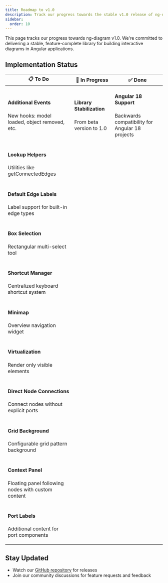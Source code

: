 ```yaml
---
title: Roadmap to v1.0
description: Track our progress towards the stable v1.0 release of ng-diagram
sidebar:
  order: 10
---
```



This page tracks our progress towards ng-diagram v1.0. We're committed to delivering a stable, feature-complete library for building interactive diagrams in Angular applications.

## Implementation Status

<table class="roadmap-table">
  <thead>
    <tr>
      <th>📋 To Do</th>
      <th>🚧 In Progress</th>
      <th>✅ Done</th>
    </tr>
  </thead>
  <tbody>
    <tr>
      <td>
        <div class="task-card">
          <h4>Additional Events</h4>
          <p>New hooks: model loaded, object removed, etc.</p>
          <Badge text="feature" variant="tip" size="small" />
        </div>
      </td>
      <td>
        <div class="task-card">
          <h4>Library Stabilization</h4>
          <p>From beta version to 1.0</p>
          <Badge text="stability" variant="caution" size="small" />
        </div>
      </td>
      <td>
        <div class="task-card">
          <h4>Angular 18 Support</h4>
          <p>Backwards compatibility for Angular 18 projects</p>
          <Badge text="compatibility" variant="note" size="small" />
        </div>
      </td>
    </tr>
    <tr>
      <td>
        <div class="task-card">
          <h4>Lookup Helpers</h4>
          <p>Utilities like getConnectedEdges</p>
          <Badge text="enhancement" variant="tip" size="small" />
        </div>
      </td>
      <td></td>
      <td></td>
    </tr>
    <tr>
      <td>
        <div class="task-card">
          <h4>Default Edge Labels</h4>
          <p>Label support for built-in edge types</p>
          <Badge text="feature" variant="tip" size="small" />
        </div>
      </td>
      <td></td>
      <td></td>
    </tr>
    <tr>
      <td>
        <div class="task-card">
          <h4>Box Selection</h4>
          <p>Rectangular multi-select tool</p>
          <Badge text="feature" variant="tip" size="small" />
        </div>
      </td>
      <td></td>
      <td></td>
    </tr>
    <tr>
      <td>
        <div class="task-card">
          <h4>Shortcut Manager</h4>
          <p>Centralized keyboard shortcut system</p>
          <Badge text="feature" variant="tip" size="small" />
        </div>
      </td>
      <td></td>
      <td></td>
    </tr>
    <tr>
      <td>
        <div class="task-card">
          <h4>Minimap</h4>
          <p>Overview navigation widget</p>
          <Badge text="feature" variant="tip" size="small" />
        </div>
      </td>
      <td></td>
      <td></td>
    </tr>
    <tr>
      <td>
        <div class="task-card">
          <h4>Virtualization</h4>
          <p>Render only visible elements</p>
          <Badge text="performance" variant="tip" size="small" />
        </div>
      </td>
      <td></td>
      <td></td>
    </tr>
    <tr>
      <td>
        <div class="task-card">
          <h4>Direct Node Connections</h4>
          <p>Connect nodes without explicit ports</p>
          <Badge text="feature" variant="tip" size="small" />
        </div>
      </td>
      <td></td>
      <td></td>
    </tr>
    <tr>
      <td>
        <div class="task-card">
          <h4>Grid Background</h4>
          <p>Configurable grid pattern background</p>
          <Badge text="feature" variant="tip" size="small" />
        </div>
      </td>
      <td></td>
      <td></td>
    </tr>
    <tr>
      <td>
        <div class="task-card">
          <h4>Context Panel</h4>
          <p>Floating panel following nodes with custom content</p>
          <Badge text="feature" variant="tip" size="small" />
        </div>
      </td>
      <td></td>
      <td></td>
    </tr>
    <tr>
      <td>
        <div class="task-card">
          <h4>Port Labels</h4>
          <p>Additional content for port components</p>
          <Badge text="feature" variant="tip" size="small" />
        </div>
      </td>
      <td></td>
      <td></td>
    </tr>
  </tbody>
</table>

## Stay Updated

- Watch our [GitHub repository](https://github.com/synergycodes/ng-diagram) for releases
- Join our community discussions for feature requests and feedback

<style>{`
  .roadmap-table {
    width: 100%;
    border-collapse: separate;
    border-spacing: 0.5rem;
    margin: 2rem 0;
  }

  .roadmap-table th {
    background: var(--sl-color-gray-5);
    padding: 1rem;
    text-align: center;
    font-size: 1.1rem;
    border-radius: 0.5rem;
    vertical-align: top;
    width: 33.33%;
  }

  .roadmap-table td {
    background: var(--sl-color-gray-6);
    padding: 0.75rem;
    border-radius: 0.5rem;
    vertical-align: top;
  }

  .task-card {
    background: var(--sl-color-bg);
    border-radius: 0.5rem;
    padding: 1rem;
    margin-bottom: 0.5rem;
    transition: transform 0.2s, box-shadow 0.2s;
  }

  .task-card h4 {
    margin: 0 0 0.5rem 0;
    font-size: 1rem;
    font-weight: 600;
    color: var(--sl-color-text);
  }

  .task-card p {
    margin: 0 0 0.5rem 0;
    font-size: 0.875rem;
    color: var(--sl-color-text-accent);
    line-height: 1.4;
  }

  @media (max-width: 768px) {
    .roadmap-table {
      display: block;
      overflow-x: auto;
    }

    .roadmap-table th {
      min-width: 200px;
    }
  }
`}</style>
